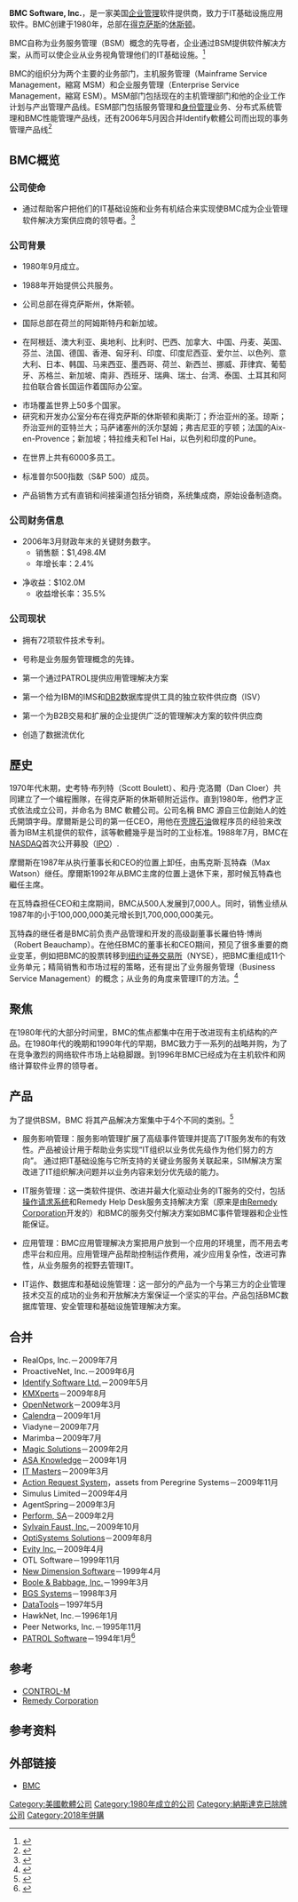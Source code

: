 {{multiple issues|
{{advert|time=2020-04-17T07:05:26+00:00}}
{{autobiography|time=2020-04-17T07:05:26+00:00}}
{{overly detailed|time=2020-04-17T07:05:26+00:00}}
}}
{{other uses|BMC}}
{{noteTA
|1=zh-hans:休斯敦;zh-hk:侯斯頓;zh-tw:休士頓;
}}
{{Infobox Company 
| company_name     = BMC Software, Inc.
| company_type     = [[上市公司|上市公司]] ({{nyse|BMC}}){{可疑}}
| company_logo     = <!-- 檔案不存在 [[File:Bmc_logo.gif|center]] -->
| foundation       = 1980年9月
| location_city    = [[侯斯頓|侯斯頓]]
| location_country = {{USA}}
| key_people       = Garland Cupp - (Chairman), <br /> Robert E. Beauchamp - (President and CEO), <br /> Stephen B. Solcher - (CFO)
| industry         = [[企業軟體|企業軟體]] <br /> [[資訊科技|資訊科技]]
| products         = 見下文
| revenue          = {{profit}} 14億9千萬[[美元|美元]]（2006財政年度）
| num_employees    = 6,200（2006年）
| homepage         = [http://www.bmc.com/ www.bmc.com]
}}
'''BMC Software, Inc.'''，是一家美国[[企业战略管理|企业管理]]软件提供商，致力于IT基础设施应用软件。BMC创建于1980年，总部在[[得克萨斯|得克萨斯]]的[[休斯顿|休斯顿]]。

BMC自称为业务服务管理（BSM）概念的先导者，企业通过BSM提供软件解决方案，从而可以使企业从业务视角管理他们的IT基础设施。<ref name="BSM_explanation">{{cite web
    |url       = http://www.infoworld.com/archives/emailPrint.jsp?R=printThis&A=/article/03/10/15/HNbmcpartners_1.html
    |title       = Partners Back BSM Vision
    |accessdate       = 2007-02-01
    |publisher       = InfoWorld
    }}{{Dead link|date=2020年7月 |bot=InternetArchiveBot |fix-attempted=yes }}</ref>

BMC的组织分为两个主要的业务部门，主机服务管理（Mainframe Service Management，縮寫 MSM）和企业服务管理（Enterprise Service Management，縮寫  ESM）。MSM部门包括现在的主机管理部门和他的企业工作计划与产出管理产品线。ESM部门包括服务管理和[[身份管理|身份管理]]业务、分布式系统管理和BMC性能管理产品线，还有2006年5月因合并Identify軟體公司而出现的事务管理产品线<ref name="BMC_profile">{{cite web 
 |url=http://www.investor.reuters.wallst.com/stocks/company-profile.asp?rpc=66&ticker=BMC 
 |title=BMC Company Profile 
 |accessdate=2007-02-01 
 |publisher=REUTERS 
 |deadurl=yes 
 |archiveurl=https://web.archive.org/web/20060827185912/http://www.investor.reuters.wallst.com/stocks/company-profile.asp?rpc=66&ticker=BMC 
 |archivedate=2006-08-27 
 }}</ref>

== BMC概览 ==

=== 公司使命 ===

*通过帮助客户把他们的IT基础设施和业务有机结合来实现使BMC成为企业管理软件解决方案供应商的领导者。<ref name="About_BMC">{{cite web
    |url       = http://www.bmc.com/corporate/
    |title       = About BMC
    |accessdate       = 2007-02-02
    |publisher       = BMC Software, Inc.
    |archive-date       = 2007-02-02
    |archive-url       = https://web.archive.org/web/20070202232511/http://www.bmc.com/corporate/
    |dead-url       = no
    }}</ref>

=== 公司背景 ===

*1980年9月成立。

*1988年开始提供公共服务。

*公司总部在得克萨斯州，休斯顿。

*国际总部在荷兰的阿姆斯特丹和新加坡。

*在阿根廷、澳大利亚、奥地利、比利时、巴西、加拿大、中国、丹麦、英国、芬兰、法国、德国、香港、匈牙利、印度、印度尼西亚、爱尔兰、以色列、意大利、日本、韩国、马来西亚、墨西哥、荷兰、新西兰、挪威、菲律宾、葡萄牙、苏格兰、新加坡、南非、西班牙、瑞典、瑞士、台湾、泰国、土耳其和阿拉伯联合酋长国运作着国际办公室。

*市场覆盖世界上50多个国家。
*研究和开发办公室分布在得克萨斯的休斯顿和奥斯汀；乔治亚州的圣。琼斯；乔治亚州的亚特兰大；马萨诸塞州的沃尔瑟姆；弗吉尼亚的亨顿；法国的Aix-en-Provence；新加坡；特拉维夫和Tel Hai，以色列和印度的Pune。 

*在世界上共有6000多员工。

* 标准普尔500指数（S&P 500）成员。

*产品销售方式有直销和间接渠道包括分销商，系统集成商，原始设备制造商。

=== 公司财务信息 ===

*2006年3月财政年末的关键财务数字。
**销售额：$1,498.4M
**年增长率：2.4%

*净收益：$102.0M
**收益增长率：35.5%

=== 公司现状 ===

*拥有72项软件技术专利。

*号称是业务服务管理概念的先锋。

*第一个通过PATROL提供应用管理解决方案

*第一个给为IBM的IMS和[[IBM_DB2|DB2]]数据库提供工具的独立软件供应商（ISV）

*第一个为B2B交易和扩展的企业提供广泛的管理解决方案的软件供应商

*创造了数据流优化

== 歷史 ==
1970年代末期，史考特·布列特（Scott Boulett）、{{link-en|約翰·摩爾斯|John Moores (baseball)}}和丹·克洛爾（Dan Cloer）共同建立了一个编程團隊，在得克萨斯的休斯顿附近运作。直到1980年，他們才正式依法成立公司，并命名为 BMC 軟體公司。公司名稱 BMC 源自三位創始人的姓氏開頭字母。摩爾斯是公司的第一任CEO，用他在[[壳牌石油|壳牌石油]]做程序员的经验来改善为IBM主机提供的软件，該等軟體幾乎是当时的工业标准。1988年7月，BMC在[[NASDAQ|NASDAQ]]首次公开募股（[[IPO|IPO]]）.

摩爾斯在1987年从执行董事长和CEO的位置上卸任，由馬克斯·瓦特森（Max Watson）继任。摩爾斯1992年从BMC主席的位置上退休下来，那时候瓦特森也繼任主席。

在瓦特森担任CEO和主席期间，BMC从500人发展到7,000人。同时，销售业绩从1987年的小于100,000,000美元增长到1,700,000,000美元。

瓦特森的继任者是BMC前负责产品管理和开发的高级副董事长羅伯特·博尚（Robert Beauchamp）。在他任BMC的董事长和CEO期间，预见了很多重要的商业变革，例如把BMC的股票转移到[[纽约证券交易所|纽约证券交易所]]（NYSE），把BMC重组成11个业务单元；精简销售和市场过程的策略，还有提出了业务服务管理（Business Service Management）的概念；从业务的角度来管理IT的方法。<ref name="BMC_History">{{cite web
    |url       = http://www.answers.com/bmc%20software
    |title       = BMC History
    |accessdate       = 2007-02-05
    |publisher       = Answers.com
    |archive-date       = 2012-01-14
    |archive-url       = https://web.archive.org/web/20120114080309/http://www.answers.com/bmc%20software
    |dead-url       = no
    }}</ref>

== 聚焦 ==
在1980年代的大部分时间里，BMC的焦点都集中在用于改进现有主机结构的产品。在1980年代的晚期和1990年代的早期，BMC致力于一系列的战略并购，为了在竞争激烈的网络软件市场上站稳脚跟。到1996年BMC已经成为在主机软件和网络计算软件业界的领导者。

== 产品 ==
为了提供BSM，BMC 将其产品解决方案集中于4个不同的类别。<ref name="BMC_Product_Families">{{cite web
    |url       = http://www.bmc.com/products/
    |title       = BMC Product Families
    |accessdate       = 2007-02-01
    |publisher       = BMC Software, Inc.
    |archive-date       = 2007-02-02
    |archive-url       = https://web.archive.org/web/20070202232756/http://www.bmc.com/products/
    |dead-url       = no
    }}</ref>

*服务影响管理：服务影响管理扩展了高级事件管理并提高了IT服务发布的有效性。产品被设计用于帮助业务实现“IT组织以业务优先级作为他们努力的方向”。 通过把IT基础设施与它所支持的关键业务服务关联起来，SIM解决方案改进了IT组织解决问题并以业务内容来划分优先级的能力。

*IT服务管理：这一类软件提供、改进并最大化驱动业务的IT服务的交付，包括[[操作请求系统|操作请求系统]]和Remedy Help Desk服务支持解决方案（原来是由[[Remedy_Corporation|Remedy Corporation]]开发的）和BMC的服务交付解决方案如BMC事件管理器和企业性能保证。

*应用管理：BMC应用管理解决方案把用户放到一个应用的环境里，而不用去考虑平台和应用。应用管理产品帮助控制运作费用，减少应用复杂性，改进可靠性，从业务服务的视野去管理IT。

*IT运作、数据库和基础设施管理：这一部分的产品为一个与第三方的企业管理技术交互的成功的业务和开放解决方案保证一个坚实的平台。产品包括BMC数据库管理、安全管理和基础设施管理解决方案。

== 合并 ==
* RealOps, Inc.－2009年7月
* ProactiveNet, Inc.－2009年6月
* [[Identify_Software_Ltd.|Identify Software Ltd.]]－2009年5月
* [[KMXperts|KMXperts]]－2009年8月
* [[OpenNetwork|OpenNetwork]]－2009年3月
* [[Calendra|Calendra]]－2009年1月
* Viadyne－2009年7月 
* Marimba－2009年7月
* [[Magic_Solutions|Magic Solutions]]－2009年2月
* [[ASA_Knowledge|ASA Knowledge]]－2009年1月
* [[IT_Masters|IT Masters]]－2009年3月
* [[Action_Request_System|Action Request System]]，assets from Peregrine Systems－2009年11月
* Simulus Limited－2009年4月  
* AgentSpring－2009年3月
* [[Perform,_SA|Perform, SA]]－2009年2月
* [[Sylvain_Faust,_Inc.|Sylvain Faust, Inc.]]－2009年10月
* [[OptiSystems_Solutions|OptiSystems Solutions]]－2009年8月
* [[Evity_Inc.|Evity Inc.]]－2009年4月
* OTL Software－1999年11月  
* [[New_Dimension_Software|New Dimension Software]]－1999年4月
* [[Boole_&_Babbage,_Inc.|Boole & Babbage, Inc.]]－1999年3月
* [[BGS_Systems|BGS Systems]]－1998年3月
* [[DataTools|DataTools]]－1997年5月
* HawkNet, Inc.－1996年1月
* Peer Networks, Inc.－1995年11月
* [[PATROL_Software|PATROL Software]]－1994年1月<ref name="Acquisitions_list">{{cite web
    |url       = http://www.chron.com/disp/story.mpl/tech/news/4490397.html
    |title       = Acquisition History
    |accessdate       = 2007-02-01
    |publisher       = Houston Chronicle
    |archive-date       = 2019-09-19
    |archive-url       = https://web.archive.org/web/20190919071305/https://www.chron.com/business/technology/article/BMC-seeks-path-to-full-recovery-1821941.php
    |dead-url       = no
    }}</ref>

== 参考 ==
*[[CONTROL-M|CONTROL-M]]
*[[Remedy_Corporation|Remedy Corporation]]

== 参考资料 ==
<references/>

== 外部链接 ==
*[http://www.bmc.com BMC]{{Wayback|url=http://www.bmc.com/ |date=20070918183901 }}

[[Category:美國軟體公司|Category:美國軟體公司]]
[[Category:1980年成立的公司|Category:1980年成立的公司]]
[[Category:納斯達克已除牌公司|Category:納斯達克已除牌公司]]
[[Category:2018年併購|Category:2018年併購]]